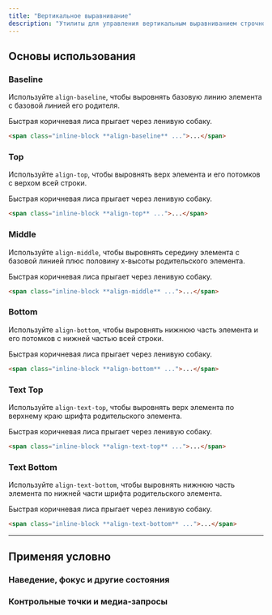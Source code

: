 ```yaml
---
title: "Вертикальное выравнивание"
description: "Утилиты для управления вертикальным выравниванием строчного или табличного поля."
---
```




## Основы использования

### Baseline

Используйте `align-baseline`, чтобы выровнять базовую линию элемента с базовой линией его родителя.

<Example>
  <div class="bg-white rounded-lg shadow-lg ring-1 ring-slate-900/5 py-4 max-w-md mx-auto dark:bg-slate-800 dark:ring-0 dark:highlight-white/5">
    <div class="leading-none relative">
      <span class="w-0 h-8 inline-block align-baseline">
        <span class="absolute top-0 border-slate-200 border-t border-b border-dashed w-full h-8 dark:border-slate-700"></span>
        <span class="absolute top-0 border-slate-200 border-b border-dashed w-full h-4 dark:border-slate-700"></span>
      </span>
      <span class="relative z-10 text-slate-700 font-medium px-4 dark:text-slate-200">Быстрая коричневая лиса прыгает через ленивую собаку.</span>
    </div>
  </div>
</Example>

```html
<span class="inline-block **align-baseline** ...">...</span>
```

### Top

Используйте `align-top`, чтобы выровнять верх элемента и его потомков с верхом всей строки.

<Example>
  <div class="bg-white rounded-lg shadow-lg ring-1 ring-slate-900/5 py-4 max-w-md mx-auto dark:bg-slate-800 dark:ring-0 dark:highlight-white/5">
    <div class="leading-none relative">
      <span class="w-0 h-8 inline-block align-top">
        <span class="absolute top-0 border-slate-200 border-t border-b border-dashed w-full h-8 dark:border-slate-700"></span>
        <span class="absolute top-0 border-slate-200 border-b border-dashed w-full h-4 dark:border-slate-700"></span>
      </span>
      <span class="relative z-10 text-slate-700 font-medium px-4 dark:text-slate-200">Быстрая коричневая лиса прыгает через ленивую собаку.</span>
    </div>
  </div>
</Example>


```html
<span class="inline-block **align-top** ...">...</span>
```

### Middle

Используйте `align-middle`, чтобы выровнять середину элемента с базовой линией плюс половину x-высоты родительского элемента.

<Example>
  <div class="bg-white rounded-lg shadow-lg ring-1 ring-slate-900/5 py-4 max-w-md mx-auto dark:bg-slate-800 dark:ring-0 dark:highlight-white/5">
    <div class="leading-none relative">
      <span class="w-0 h-8 inline-block align-middle">
        <span class="absolute top-0 border-slate-200 border-t border-b border-dashed w-full h-8 dark:border-slate-700"></span>
        <span class="absolute top-0 border-slate-200 border-b border-dashed w-full h-4 dark:border-slate-700"></span>
      </span>
      <span class="relative z-10 text-slate-700 font-medium px-4 dark:text-slate-200">Быстрая коричневая лиса прыгает через ленивую собаку.</span>
    </div>
  </div>
</Example>

```html
<span class="inline-block **align-middle** ...">...</span>
```

### Bottom

Используйте `align-bottom`, чтобы выровнять нижнюю часть элемента и его потомков с нижней частью всей строки.

<Example>
  <div class="bg-white rounded-lg shadow-lg ring-1 ring-slate-900/5 py-4 max-w-md mx-auto dark:bg-slate-800 dark:ring-0 dark:highlight-white/5">
    <div class="leading-none relative">
      <span class="w-0 h-8 inline-block align-bottom">
        <span class="absolute top-0 border-slate-200 border-t border-b border-dashed w-full h-8 dark:border-slate-700"></span>
        <span class="absolute top-0 border-slate-200 border-b border-dashed w-full h-4 dark:border-slate-700"></span>
      </span>
      <span class="relative z-10 text-slate-700 font-medium px-4 dark:text-slate-200">Быстрая коричневая лиса прыгает через ленивую собаку.</span>
    </div>
  </div>
</Example>

```html
<span class="inline-block **align-bottom** ...">...</span>
```

### Text Top

Используйте `align-text-top`, чтобы выровнять верх элемента по верхнему краю шрифта родительского элемента.

<Example>
  <div class="bg-white rounded-lg shadow-lg ring-1 ring-slate-900/5 py-4 max-w-md mx-auto dark:bg-slate-800 dark:ring-0 dark:highlight-white/5">
    <div class="leading-none relative">
      <span class="w-0 h-8 inline-block align-text-top">
        <span class="absolute top-0 border-slate-200 border-t border-b border-dashed w-full h-8 dark:border-slate-700"></span>
        <span class="absolute top-0 border-slate-200 border-b border-dashed w-full h-4 dark:border-slate-700"></span>
      </span>
      <span class="relative z-10 text-slate-700 font-medium px-4 dark:text-slate-200">Быстрая коричневая лиса прыгает через ленивую собаку.</span>
    </div>
  </div>
</Example>

```html
<span class="inline-block **align-text-top** ...">...</span>
```

### Text Bottom

Используйте `align-text-bottom`, чтобы выровнять нижнюю часть элемента по нижней части шрифта родительского элемента.

<Example>
  <div class="bg-white rounded-lg shadow-lg ring-1 ring-slate-900/5 py-4 max-w-md mx-auto dark:bg-slate-800 dark:ring-0 dark:highlight-white/5">
    <div class="leading-none relative">
      <span class="w-0 h-8 inline-block align-text-bottom">
        <span class="absolute top-0 border-slate-200 border-t border-b border-dashed w-full h-8 dark:border-slate-700"></span>
        <span class="absolute top-0 border-slate-200 border-b border-dashed w-full h-4 dark:border-slate-700"></span>
      </span>
      <span class="relative z-10 text-slate-700 font-medium px-4 dark:text-slate-200">Быстрая коричневая лиса прыгает через ленивую собаку.</span>
    </div>
  </div>
</Example>

```html
<span class="inline-block **align-text-bottom** ...">...</span>
```

---

## <Heading ignore>Применяя условно</Heading>

### <Heading ignore>Наведение, фокус и другие состояния</Heading>

<HoverFocusAndOtherStates defaultClass="align-middle" featuredClass="align-top" element="p" />

### <Heading ignore>Контрольные точки и медиа-запросы</Heading>

<BreakpointsAndMediaQueries defaultClass="align-middle" featuredClass="align-top" element="p" />
